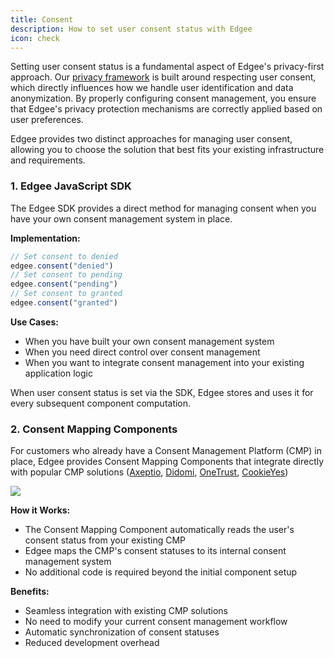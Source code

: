 ```yaml
---
title: Consent
description: How to set user consent status with Edgee
icon: check
---
```



<EdgeeSdk />

Setting user consent status is a fundamental aspect of Edgee's privacy-first approach. 
Our [privacy framework](/introduction/privacy) is built around respecting user consent, 
which directly influences how we handle user identification and data anonymization. 
By properly configuring consent management, you ensure that Edgee's privacy protection mechanisms are correctly applied based on user preferences.

Edgee provides two distinct approaches for managing user consent, allowing you to choose the solution that best fits your existing infrastructure and requirements.

### 1. Edgee JavaScript SDK

The Edgee SDK provides a direct method for managing consent when you have your own consent management system in place.

**Implementation:**
```javascript
// Set consent to denied
edgee.consent("denied")
// Set consent to pending
edgee.consent("pending")
// Set consent to granted
edgee.consent("granted")
```

**Use Cases:**
- When you have built your own consent management system
- When you need direct control over consent management
- When you want to integrate consent management into your existing application logic

<Note>When user consent status is set via the SDK, Edgee stores and uses it for every subsequent component computation.</Note>

### 2. Consent Mapping Components

For customers who already have a Consent Management Platform (CMP) in place, Edgee provides Consent Mapping Components that integrate directly with 
popular CMP solutions ([Axeptio](/components/cmp/axeptio-consent-mapping), [Didomi](/components/cmp/didomi-consent-mapping), [OneTrust](/components/cmp/onetrust-consent-mapping), [CookieYes](/components/cmp/cookieyes-consent-mapping))

<Frame>
  <img src="/images/consent-mapping-components.png"/>
</Frame>

**How it Works:**
- The Consent Mapping Component automatically reads the user's consent status from your existing CMP
- Edgee maps the CMP's consent statuses to its internal consent management system
- No additional code is required beyond the initial component setup

**Benefits:**
- Seamless integration with existing CMP solutions
- No need to modify your current consent management workflow
- Automatic synchronization of consent statuses
- Reduced development overhead


